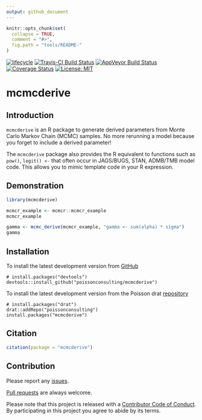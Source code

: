 ```yaml
---
output: github_document
---
```


<!-- README.md is generated from README.Rmd. Please edit that file -->

```r
knitr::opts_chunk$set(
  collapse = TRUE,
  comment = "#>",
  fig.path = "tools/README-"
)
```

[![lifecycle](https://img.shields.io/badge/lifecycle-experimental-orange.svg)](https://www.tidyverse.org/lifecycle/#experimental)
[![Travis-CI Build Status](https://travis-ci.org/poissonconsulting/mcmcderive.svg?branch=master)](https://travis-ci.org/poissonconsulting/mcmcderive)
[![AppVeyor Build Status](https://ci.appveyor.com/api/projects/status/github/poissonconsulting/mcmcderive?branch=master&svg=true)](https://ci.appveyor.com/project/poissonconsulting/mcmcderive)
[![Coverage Status](https://img.shields.io/codecov/c/github/poissonconsulting/mcmcderive/master.svg)](https://codecov.io/github/poissonconsulting/mcmcderive?branch=master)
[![License: MIT](https://img.shields.io/badge/License-MIT-green.svg)](https://opensource.org/licenses/MIT)

# mcmcderive

## Introduction

`mcmcderive` is an R package to generate derived parameters from Monte Carlo Markov Chain (MCMC) samples.
No more rerunning a model because you forget to include a derived parameter!

The `mcmcderive` package also provides the R equivalent to functions such as `pow()`, `logit() <- `
that often occur in JAGS/BUGS, STAN, ADMB/TMB model code.
This allows you to mimic template code in your R expression.


## Demonstration

```r
library(mcmcderive)

mcmcr_example <- mcmcr::mcmcr_example
mcmcr_example

gamma <- mcmc_derive(mcmcr_example, "gamma <- sum(alpha) * sigma")
gamma
```

## Installation

To install the latest development version from [GitHub](https://github.com/poissonconsulting/mcmcderive)
```
# install.packages("devtools")
devtools::install_github("poissonconsulting/mcmcderive")
```

To install the latest development version from the Poisson drat [repository](https://github.com/poissonconsulting/drat)
```
# install.packages("drat")
drat::addRepo("poissonconsulting")
install.packages("mcmcderive")
```

## Citation

```r
citation(package = "mcmcderive")
```

## Contribution

Please report any [issues](https://github.com/poissonconsulting/mcmcderive/issues).

[Pull requests](https://github.com/poissonconsulting/mcmcderive/pulls) are always welcome.

Please note that this project is released with a [Contributor Code of Conduct](CONDUCT.md).
By participating in this project you agree to abide by its terms.

